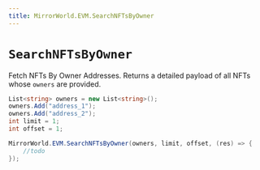 ```yaml
---
title: MirrorWorld.EVM.SearchNFTsByOwner
---
```


# `SearchNFTsByOwner`

Fetch NFTs By Owner Addresses. Returns a detailed payload of all NFTs whose `owners`
are provided.

```csharp
List<string> owners = new List<string>();
owners.Add("address_1");
owners.Add("address_2");
int limit = 1;
int offset = 1;

MirrorWorld.EVM.SearchNFTsByOwner(owners, limit, offset, (res) => {
    //todo
});
```
